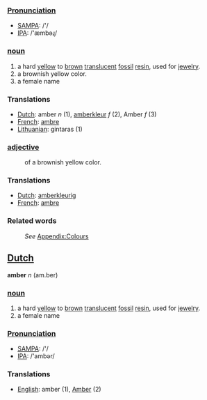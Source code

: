 ===[[Pronunciation]]===
*[[w:SAMPA|SAMPA]]: /'/
*[[w:IPA|IPA]]: /'æmbəɻ/

===[[noun]]===
#a hard [[yellow]] to [[brown]] [[translucent]] [[fossil]] [[resin]], used for [[jewelry]]. 
#a brownish yellow color.
#a female name

=== Translations ===
*[[Dutch]]: amber ''n'' (1), [[amberkleur]] ''f'' (2), Amber ''f'' (3)
*[[French]]: [[ambre]]
*[[Lithuanian]]: gintaras (1)

===[[adjective]]===
:of a brownish yellow color. 

=== Translations ===
*[[Dutch]]: [[amberkleurig]]
*[[French]]: [[ambre]]


===Related words===
:''See'' [[Wiktionary_Appendix:Colours|Appendix:Colours]]

==[[Dutch]]==

'''amber''' ''n'' (am.ber)

===[[noun]]===
#a hard [[yellow]] to [[brown]] [[translucent]] [[fossil]] [[resin]], used for [[jewelry]]. 
#a female name

===[[Pronunciation]]===
*[[w:SAMPA|SAMPA]]: /'/
*[[w:IPA|IPA]]: /'ambər/

=== Translations ===
*[[English]]: amber (1), [[Amber]] (2)